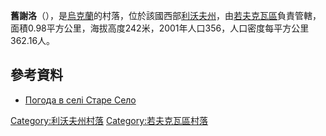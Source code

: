 {{coord|50|11|32|N|23|39|33|E|scale:100000|display=title}}

'''舊謝洛'''（{{lang-uk|Старе Село}}），是[[烏克蘭|烏克蘭]]的村落，位於該國西部[[利沃夫州|利沃夫州]]，由[[若夫克瓦區|若夫克瓦區]]負責管轄，面積0.98平方公里，海拔高度242米，2001年人口356，人口密度每平方公里362.16人。

==參考資料==
* [http://weather.in.ua/ua/l'vovskaja/24910 Погода в селі Старе Село] {{Wayback|url=http://weather.in.ua/ua/l%27vovskaja/24910 |date=20210125193525 }}

{{DEFAULTSORT:Старе Село}}
[[Category:利沃夫州村落|Category:利沃夫州村落]]
[[Category:若夫克瓦區村落|Category:若夫克瓦區村落]]


{{Lviv-geo-stub}}
